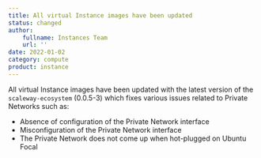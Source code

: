 ```yaml
---
title: All virtual Instance images have been updated
status: changed
author: 
    fullname: Instances Team
    url: ''
date: 2022-01-02
category: compute
product: instance
---
```


All virtual Instance images have been updated with the latest version of the `scaleway-ecosystem` (0.0.5-3) which fixes various issues related to Private Networks such as:

* Absence of configuration of the Private Network interface
* Misconfiguration of the Private Network interface
* The Private Network does not come up when hot-plugged on Ubuntu Focal